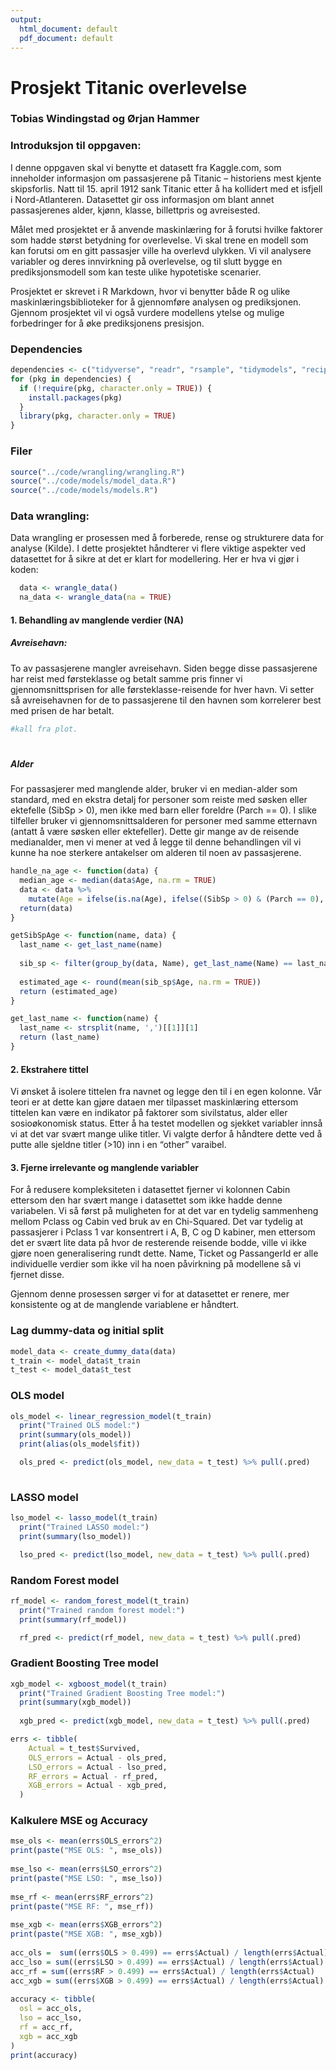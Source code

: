 ```yaml
---
output:
  html_document: default
  pdf_document: default
---
```

# Prosjekt Titanic overlevelse
### Tobias Windingstad og Ørjan Hammer

### Introduksjon til oppgaven:

I denne oppgaven skal vi benytte et datasett fra Kaggle.com, som inneholder informasjon om passasjerene på Titanic – historiens mest kjente skipsforlis. Natt til 15. april 1912 sank Titanic etter å ha kollidert med et isfjell i Nord-Atlanteren. Datasettet gir oss informasjon om blant annet passasjerenes alder, kjønn, klasse, billettpris og avreisested.

Målet med prosjektet er å anvende maskinlæring for å forutsi hvilke faktorer som hadde størst betydning for overlevelse. Vi skal trene en modell som kan forutsi om en gitt passasjer ville ha overlevd ulykken. Vi vil analysere variabler og deres innvirkning på overlevelse, og til slutt bygge en prediksjonsmodell som kan teste ulike hypotetiske scenarier.

Prosjektet er skrevet i R Markdown, hvor vi benytter både R og ulike maskinlæringsbiblioteker for å gjennomføre analysen og prediksjonen. Gjennom prosjektet vil vi også vurdere modellens ytelse og mulige forbedringer for å øke prediksjonens presisjon.



### Dependencies
```r
dependencies <- c("tidyverse", "readr", "rsample", "tidymodels", "recipes", "glmnet", "ranger")
for (pkg in dependencies) {
  if (!require(pkg, character.only = TRUE)) {
    install.packages(pkg)
  }
  library(pkg, character.only = TRUE)
}
```

### Filer
```r
source("../code/wrangling/wrangling.R")
source("../code/models/model_data.R")
source("../code/models/models.R")
```

### Data wrangling:
Data wrangling er prosessen med å forberede, rense og strukturere data for analyse (Kilde). I dette prosjektet håndterer vi flere viktige aspekter ved datasettet for å sikre at det er klart for modellering. Her er hva vi gjør i koden:

```r
  data <- wrangle_data()
  na_data <- wrangle_data(na = TRUE)
```

#### 1. Behandling av manglende verdier (NA)

##### Avreisehavn: 
To av passasjerene mangler avreisehavn. Siden begge disse passasjerene har reist med førsteklasse og betalt samme pris finner vi gjennomsnittsprisen for alle førsteklasse-reisende for hver havn. Vi setter så avreisehavnen for de to passasjerene til den havnen som korrelerer best med prisen de har betalt.

```r
#kall fra plot.
```

# 
##### Alder
For passasjerer med manglende alder, bruker vi en median-alder som standard, med en ekstra detalj for personer som reiste med søsken eller ektefelle (SibSp > 0), men ikke med barn eller foreldre (Parch == 0). I slike tilfeller bruker vi gjennomsnittsalderen for personer med samme etternavn (antatt å være søsken eller ektefeller). Dette gir mange av de reisende medianalder, men vi mener at ved å legge til denne behandlingen vil vi kunne ha noe sterkere antakelser om alderen til noen av passasjerene.

```r
handle_na_age <- function(data) {
  median_age <- median(data$Age, na.rm = TRUE)
  data <- data %>%
    mutate(Age = ifelse(is.na(Age), ifelse((SibSp > 0) & (Parch == 0), getSibSpAge(Name, data), median_age), Age))
  return(data)
}

getSibSpAge <- function(name, data) {
  last_name <- get_last_name(name)
  
  sib_sp <- filter(group_by(data, Name), get_last_name(Name) == last_name)
  
  estimated_age <- round(mean(sib_sp$Age, na.rm = TRUE))
  return (estimated_age)
}

get_last_name <- function(name) {
  last_name <- strsplit(name, ',')[[1]][1]
  return (last_name)
}
```


#### 2. Ekstrahere tittel
Vi ønsket å isolere tittelen fra navnet og legge den til i en egen kolonne. Vår teori er at dette kan gjøre dataen mer tilpasset maskinlæring ettersom tittelen kan være en indikator på faktorer som sivilstatus, alder eller sosioøkonomisk status. Etter å ha testet modellen og sjekket variabler innså vi at det var svært mange ulike titler. Vi valgte derfor å håndtere dette ved å putte alle sjeldne titler (>10) inn i en "other" varaibel. 

#### 3. Fjerne irrelevante og manglende variabler
For å redusere kompleksiteten i datasettet fjerner vi kolonnen Cabin ettersom den har svært mange i datasettet som ikke hadde denne variabelen. Vi så først på muligheten for at det var en tydelig sammenheng mellom Pclass og Cabin ved bruk av en Chi-Squared. Det var tydelig at passasjerer i Pclass 1 var konsentrert i A, B, C og D kabiner, men ettersom det er svært lite data på hvor de resterende reisende bodde, ville vi ikke gjøre noen generalisering rundt dette. Name, Ticket og PassangerId er alle individuelle verdier som ikke vil ha noen påvirkning på modellene så vi fjernet disse.


Gjennom denne prosessen sørger vi for at datasettet er renere, mer konsistente og at de manglende variablene er håndtert.



### Lag dummy-data og initial split
```r
model_data <- create_dummy_data(data)
t_train <- model_data$t_train
t_test <- model_data$t_test
```

### OLS model
```r
ols_model <- linear_regression_model(t_train)
  print("Trained OLS model:")
  print(summary(ols_model))
  print(alias(ols_model$fit))

  ols_pred <- predict(ols_model, new_data = t_test) %>% pull(.pred)
  
```

### LASSO model
```r
lso_model <- lasso_model(t_train)
  print("Trained LASSO model:")
  print(summary(lso_model))

  lso_pred <- predict(lso_model, new_data = t_test) %>% pull(.pred)
```

### Random Forest model
```r
rf_model <- random_forest_model(t_train)
  print("Trained random forest model:")
  print(summary(rf_model))

  rf_pred <- predict(rf_model, new_data = t_test) %>% pull(.pred)
```

### Gradient Boosting Tree model
```r
xgb_model <- xgboost_model(t_train)
  print("Trained Gradient Boosting Tree model:")
  print(summary(xgb_model))
  
  xgb_pred <- predict(xgb_model, new_data = t_test) %>% pull(.pred)
```


```r
errs <- tibble(
    Actual = t_test$Survived,
    OLS_errors = Actual - ols_pred,
    LSO_errors = Actual - lso_pred,
    RF_errors = Actual - rf_pred,
    XGB_errors = Actual - xgb_pred,
  ) 
```

### Kalkulere MSE og Accuracy
```r
mse_ols <- mean(errs$OLS_errors^2)
print(paste("MSE OLS: ", mse_ols))
  
mse_lso <- mean(errs$LSO_errors^2)
print(paste("MSE LSO: ", mse_lso))
  
mse_rf <- mean(errs$RF_errors^2)
print(paste("MSE RF: ", mse_rf))
  
mse_xgb <- mean(errs$XGB_errors^2)
print(paste("MSE XGB: ", mse_xgb))
  
acc_ols =  sum((errs$OLS > 0.499) == errs$Actual) / length(errs$Actual)
acc_lso = sum((errs$LSO > 0.499) == errs$Actual) / length(errs$Actual)
acc_rf = sum((errs$RF > 0.499) == errs$Actual) / length(errs$Actual)
acc_xgb = sum((errs$XGB > 0.499) == errs$Actual) / length(errs$Actual)
  
accuracy <- tibble(
  osl = acc_ols,
  lso = acc_lso,
  rf = acc_rf,
  xgb = acc_xgb
)
print(accuracy)
```






